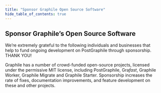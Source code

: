 ```yaml
---
title: "Sponsor Graphile Open Source Software"
hide_table_of_contents: true
---
```



## Sponsor Graphile’s Open Source Software

We’re extremely grateful to the following individuals and businesses that help
to fund ongoing development on PostGraphile through sponsorship. THANK YOU!

<!-- SPONSORS_BEGIN -->

<Sponsors level="featured">
  <Sponsor
    name="The Guild"
    avatar="/images/sponsors/theguild.png"
    href="https://www.the-guild.dev/"
    business
  />
  <Sponsor
    name="Steelhead"
    avatar="/images/sponsors/steelhead.svg"
    href="https://gosteelhead.com/"
    business
  />
</Sponsors>
<Sponsors level="backers">
  <Sponsor name="plus 84 more backers..." plain />
</Sponsors>

<!-- SPONSORS_END -->

Graphile has a number of crowd-funded open-source projects, licensed under the
permissive MIT license, including PostGraphile, Gra<em>fast</em>, Graphile Worker,
Graphile Migrate and Graphile Starter. Sponsorship increases
the rate of fixes, documentation improvements, and feature development on these
and other projects.

<SponsorButtons></SponsorButtons>
